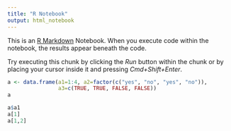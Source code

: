```yaml
---
title: "R Notebook"
output: html_notebook
---
```


This is an [R Markdown](http://rmarkdown.rstudio.com) Notebook. When you execute code within the notebook, the results appear beneath the code. 

Try executing this chunk by clicking the *Run* button within the chunk or by placing your cursor inside it and pressing *Cmd+Shift+Enter*. 

```r
a <- data.frame(a1=1:4, a2=factor(c("yes", "no", "yes", "no")), 
                a3=c(TRUE, TRUE, FALSE, FALSE))
a
```

```r
a$a1
a[1]
a[1,2]
```

